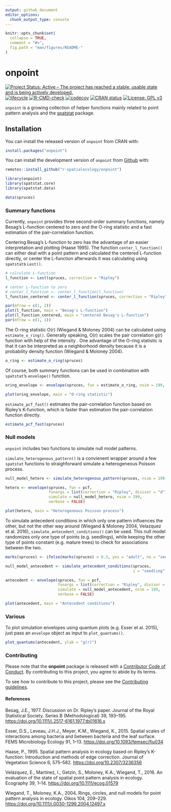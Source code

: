 ```yaml
---
output: github_document
editor_options: 
  chunk_output_type: console
---
```


<!-- README.md is generated from README.Rmd. Please edit that file -->

```r
knitr::opts_chunk$set(
  collapse = TRUE,
  comment = "#>",
  fig.path = "man/figures/README-"
)
```

# onpoint

<!-- badges: start -->

[![Project Status: Active – The project has reached a stable, usable state and is being actively developed.](https://www.repostatus.org/badges/latest/active.svg)](https://www.repostatus.org/#active)
[![lifecycle](https://img.shields.io/badge/lifecycle-stable-brightgreen.svg)](https://www.tidyverse.org/lifecycle/#stable)
[![R-CMD-check](https://github.com/r-spatialecology/onpoint/actions/workflows/R-CMD-check.yaml/badge.svg)](https://github.com/r-spatialecology/onpoint/actions/workflows/R-CMD-check.yaml)
[![codecov](https://codecov.io/gh/r-spatialecology/onpoint/branch/main/graph/badge.svg?token=RkgCfHnPyf)](https://codecov.io/gh/r-spatialecology/onpoint)
[![CRAN status](https://www.r-pkg.org/badges/version/onpoint)](https://CRAN.R-project.org/package=onpoint)
[![License: GPL v3](https://img.shields.io/badge/License-GPLv3-blue.svg)](https://www.gnu.org/licenses/gpl-3.0)

<!-- badges: end -->

`onpoint` is a growing collection of helper functions mainly related to point pattern analysis and the  [spatstat](http://spatstat.org/) package.

## Installation

You can install the released version of `onpoint` from CRAN with:

```r
install.packages("onpoint")
```

You can install the development version of `onpoint` from [Github](https://github.com/r-spatialecology/onpoint) with:

```r
remotes::install_github("r-spatialecology/onpoint")
```

```r
library(onpoint)
library(spatstat.core)
library(spatstat.data)

data(spruces)
```

### Summary functions 

Currently, `onpoint` provides three second-order summary functions, namely Besag's L-function centered to zero and the O-ring statistic and a fast estimation of the pair-correlation function. 

Centering Besag's L-function to zero has the advantage of an easier interpretation and plotting (Haase 1995). The function `center_l_function()` can either deal with a point pattern and calculated the centered L-function directly, or center the L-function afterwards it was calculating using `spatstat`s `Lest()`.

```r
# calculate L-function
l_function <- Lest(spruces, correction = "Ripley")

# center L-function to zero
# center_l_function <- center_l_function(l_function)
l_function_centered <- center_l_function(spruces, correction = "Ripley")
```

```r
par(mfrow = c(1, 2))
plot(l_function, main = "Besag's L-function")
plot(l_function_centered, main = "centered Besag's L-function")
par(mfrow = c(1, 1))
```

The O-ring statistic O(r) (Wiegand & Moloney 2004) can be calculated using `estimate_o_ring()`. Generally speaking, O(r) scales the pair correlation g(r) function with help of the intensity \eqn{\lambda}. One advantage of the O-ring statistic is that it can be interpreted as a neighborhood density because it is a probability density function (Wiegand & Moloney 2004).

```r
o_ring <- estimate_o_ring(spruces)
```

Of course, both summary functions can be used in combination with `spatstat`'s `envelope()` function.

```r
oring_envelope <- envelope(spruces, fun = estimate_o_ring, nsim = 199, verbose = FALSE)
```

```r
plot(oring_envelope, main = "O-ring statistic")
```

`estimate_pcf_fast()` estimates the pair-correlation function based on Ripley's K-function, which is faster than estimation the pair-correlation function directly.

```r
estimate_pcf_fast(spruces)
```

### Null models 

`onpoint` includes two functions to simulate null model patterns. 

`simulate_heterogenous_pattern()` is a convienent wrapper around a few `spatstat` functions to straighforward simulate a heterogeneous Poisson process.

```r
null_model_hetero <- simulate_heterogenous_pattern(spruces, nsim = 199)

hetero <- envelope(spruces, fun = pcf, 
                   funargs = list(correction = "Ripley", divisor = "d"),
                   simulate = null_model_hetero, nsim = 199, 
                   verbose = FALSE)
```

```r
plot(hetero, main = "Heterogeneous Poisson process")
```

To simulate antecedent conditions in which only one pattern influences the other, but not the other way around (Wiegand & Moloney 2004, Velazquez et al. 2016), `simulate_antecedent_conditions()` can be used. This null model randomizes only one type of points (e.g. seedlings), while keeping the other type of points constant (e.g. mature trees) to check for associations between the two.

```r
marks(spruces) <- ifelse(marks(spruces) > 0.3, yes = "adult", no = "seedling")

null_model_antecedent <- simulate_antecedent_conditions(spruces, 
                                                        i = "seedling", j = "adult", nsim = 199)

antecedent <- envelope(spruces, fun = pcf, 
                       funargs = list(correction = "Ripley", divisor = "d"),
                       simulate = null_model_antecedent, nsim = 199, 
                       verbose = FALSE)
```

```r
plot(antecedent, main = "Antecedent conditions")
```

### Various

To plot simulation envelopes using quantum plots (e.g. Esser et al. 2015), just pass an `envelope` object as input to `plot_quantums()`.

```r
plot_quantums(antecedent, ylab = "g(r)")
```

### Contributing

Please note that the **onpoint** package is released with a [Contributor Code of Conduct](CODE_OF_CONDUCT.md). By contributing to this project, you agree to abide by its terms.

To see how to contribute to this project, please see the [Contributing guidelines](CONTRIBUTING.md).

#### References
Besag, J.E., 1977. Discussion on Dr. Ripley’s paper. Journal of the Royal Statistical Society. Series B (Methodological) 39, 193–195. <https://doi.org/10.1111/j.2517-6161.1977.tb01616.x>

Esser, D.S., Leveau, J.H.J., Meyer, K.M., Wiegand, K., 2015. Spatial scales of interactions among bacteria and between bacteria and the leaf surface. FEMS Microbiology Ecology 91, 1–13. <https://doi.org/10.1093/femsec/fiu034>

Haase, P., 1995. Spatial pattern analysis in ecology based on Ripley’s K-function: Introduction and methods of edge correction. Journal of Vegetation Science 6, 575–582. <https://doi.org/10.2307/3236356>

Velázquez, E., Martínez, I., Getzin, S., Moloney, K.A., Wiegand, T., 2016. An evaluation of the state of spatial point pattern analysis in ecology. Ecography 39, 1–14. <https://doi.org/10.1111/ecog.01579>

Wiegand, T., Moloney, K.A., 2004. Rings, circles, and null models for point pattern analysis in ecology. Oikos 104, 209–229. <https://doi.org/10.1111/j.0030-1299.2004.12497.x>

